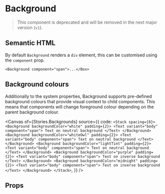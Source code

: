 
<Meta of={Stories} />

# Background

> This component is deprecated and will be removed in the next major version (`v1`).

<Description />

## Semantic HTML

By default `Background` renders a `div` element, this can be customised using the
`component` prop.

```tsx dark
<Background component="span">...</Box>
```

## Background colours

Additionally to the system properties, Background supports pre-defined background colours
that provide visual context to child components. This means that components
will change foreground colour depending on the parent background colour.

<Canvas
  of={Stories.Backgrounds}
  source={{
    code: `
<Stack spacing={0}>
  <Background backgroundColor="white" padding={2}>
    <Text variant="body" component="span">
      Text on neutral background
    </Text>
  </Background>
  <Background backgroundColor="whiteOwl" padding={2}>
    <Text variant="body" component="span">
      Text on neutral background
    </Text>
  </Background>
  <Background backgroundColor="lightTint" padding={2}>
    <Text variant="body" component="span">
      Text on neutral background
    </Text>
  </Background>
  <Background backgroundColor="purple" padding={2}>
    <Text variant="body" component="span">
      Text on inverse background
    </Text>
  </Background>
  <Background backgroundColor="midnight" padding={2}>
    <Text variant="body" component="span">
      Text on inverse background
    </Text>
  </Background>
</Stack>
    `,
  }}
/>

## Props

<ArgTypes of={Stories} />
